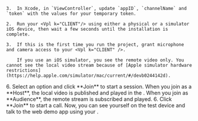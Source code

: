 <PlatformWrapper platform="ios">

    3.  In Xcode, in `ViewController`, update `appID`, `channelName` and `token` with the values for your temporary token.

    2.  Run your <Vpl k="CLIENT"/> using either a physical or a simulator iOS device, then wait a few seconds until the installation is complete.

    3.  If this is the first time you run the project, grant microphone and camera access to your <Vpl k="CLIENT" />.

        If you use an iOS simulator, you see the remote video only. You cannot see the local video stream because of [Apple simulator hardware restrictions](https://help.apple.com/simulator/mac/current/#/devb0244142d).

  <ProductWrapper product="interactive-live-streaming">
    6. Select an option and click **Join** to start a session. When you join as a **Host**, the local video is published and played in the <Vpl k="CLIENT"/>. When you join as **Audience**, the remote stream is subscribed and played.
</ProductWrapper>

<ProductWrapper product="video-calling">
    6. Click **Join** to start a call. Now, you can see yourself on the test device and talk to the web demo app using your <Vpl k="CLIENT"/>.
</ProductWrapper>
</PlatformWrapper>
